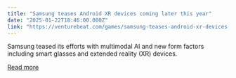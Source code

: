 ```yaml
---
title: "Samsung teases Android XR devices coming later this year"
date: "2025-01-22T18:46:00.000Z"
link: "https://venturebeat.com/games/samsung-teases-android-xr-devices-coming-later-this-year/"
---
```


Samsung teased its efforts with multimodal AI and new form factors including smart glasses and extended reality (XR) devices.

[Read more](https://venturebeat.com/games/samsung-teases-android-xr-devices-coming-later-this-year/)
